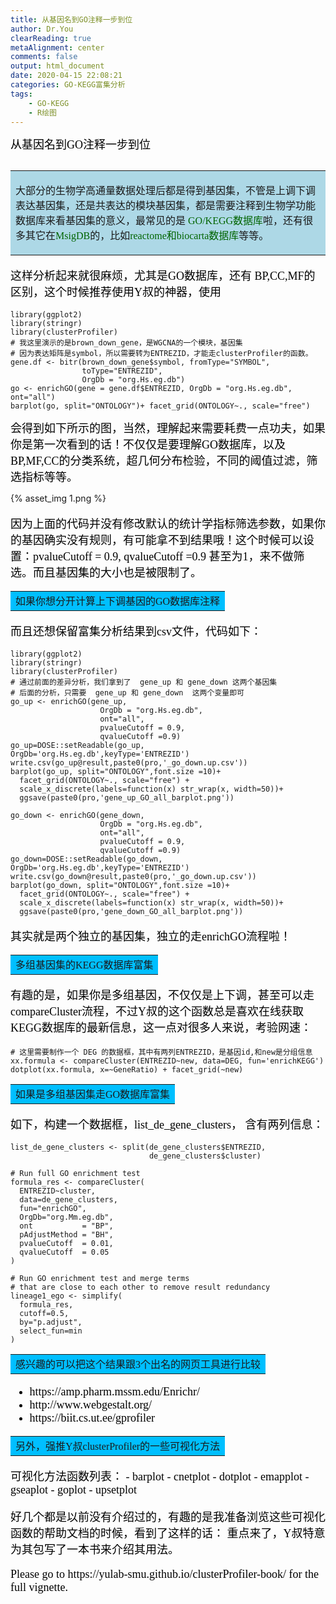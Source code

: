 ```yaml
---
title: 从基因名到GO注释一步到位
author: Dr.You
clearReading: true
metaAlignment: center
comments: false
output: html_document
date: 2020-04-15 22:08:21
categories: GO-KEGG富集分析
tags:
    - GO-KEGG
    - R绘图
---
```

<font face="黑体" color=black size=4>
从基因名到GO注释一步到位
</font>
<!-- more -->


<!-- toc -->
---

<font face="黑体" color=black size=4>
<table><tr><td bgcolor=lightblue>

大部分的生物学高通量数据处理后都是得到基因集，不管是上调下调表达基因集，还是共表达的模块基因集，都是需要注释到生物学功能数据库来看基因集的意义，最常见的是<font color=darkgreen face="黑体"> GO/KEGG数据库</font>啦，还有很多其它在<font color=darkgreen face="黑体">MsigDB</font>的，比如<font color=darkgreen face="黑体">reactome和biocarta数据库</font>等等。 

</td></tr></table>
</font>

<font face="黑体" color=black size=4>

这样分析起来就很麻烦，尤其是GO数据库，还有 BP,CC,MF的区别，这个时候推荐使用Y叔的神器，使用

</font>

```
library(ggplot2)
library(stringr)
library(clusterProfiler)
# 我这里演示的是brown_down_gene，是WGCNA的一个模块，基因集
# 因为表达矩阵是symbol，所以需要转为ENTREZID，才能走clusterProfiler的函数。
gene.df <- bitr(brown_down_gene$symbol, fromType="SYMBOL",
                toType="ENTREZID", 
                OrgDb = "org.Hs.eg.db")
go <- enrichGO(gene = gene.df$ENTREZID, OrgDb = "org.Hs.eg.db", ont="all")
barplot(go, split="ONTOLOGY")+ facet_grid(ONTOLOGY~., scale="free")
```
<font face="黑体" color=black size=4>
会得到如下所示的图，当然，理解起来需要耗费一点功夫，如果你是第一次看到的话！不仅仅是要理解GO数据库，以及BP,MF,CC的分类系统，超几何分布检验，不同的阈值过滤，筛选指标等等。
</font>

{% asset_img 1.png %}

<font face="黑体" color=black size=4>

因为上面的代码并没有修改默认的统计学指标筛选参数，如果你的基因确实没有规则，有可能拿不到结果哦！这个时候可以设置：pvalueCutoff = 0.9, qvalueCutoff =0.9 甚至为1，来不做筛选。而且基因集的大小也是被限制了。  

</font> 

<center>
<font face="黑体" color=white size=5>
<table><tr><td bgcolor=DeepSkyBlue>
如果你想分开计算上下调基因的GO数据库注释
</td></tr></table>
</font>
</center>

<font face="黑体" color=black size=4>

而且还想保留富集分析结果到csv文件，代码如下：

</font>

```
library(ggplot2)
library(stringr)
library(clusterProfiler)
# 通过前面的差异分析，我们拿到了  gene_up 和 gene_down 这两个基因集
# 后面的分析，只需要  gene_up 和 gene_down  这两个变量即可
go_up <- enrichGO(gene_up, 
                    OrgDb = "org.Hs.eg.db", 
                    ont="all",
                    pvalueCutoff = 0.9,
                    qvalueCutoff =0.9)
go_up=DOSE::setReadable(go_up, OrgDb='org.Hs.eg.db',keyType='ENTREZID')
write.csv(go_up@result,paste0(pro,'_go_down.up.csv'))
barplot(go_up, split="ONTOLOGY",font.size =10)+ 
  facet_grid(ONTOLOGY~., scale="free") + 
  scale_x_discrete(labels=function(x) str_wrap(x, width=50))+
  ggsave(paste0(pro,'gene_up_GO_all_barplot.png')) 

go_down <- enrichGO(gene_down, 
                    OrgDb = "org.Hs.eg.db", 
                    ont="all",
                    pvalueCutoff = 0.9,
                    qvalueCutoff =0.9)
go_down=DOSE::setReadable(go_down, OrgDb='org.Hs.eg.db',keyType='ENTREZID')
write.csv(go_down@result,paste0(pro,'_go_down.up.csv'))
barplot(go_down, split="ONTOLOGY",font.size =10)+ 
  facet_grid(ONTOLOGY~., scale="free") + 
  scale_x_discrete(labels=function(x) str_wrap(x, width=50))+
  ggsave(paste0(pro,'gene_down_GO_all_barplot.png')) 
```

<font face="黑体" color=black size=4>

其实就是两个独立的基因集，独立的走enrichGO流程啦！

</font>


<center>
<font face="黑体" color=white size=5>
<table><tr><td bgcolor=DeepSkyBlue>
多组基因集的KEGG数据库富集
</td></tr></table>
</font>
</center>

<font face="黑体" color=black size=4>

有趣的是，如果你是多组基因，不仅仅是上下调，甚至可以走compareCluster流程，不过Y叔的这个函数总是喜欢在线获取KEGG数据库的最新信息，这一点对很多人来说，考验网速：

</font>

 ```
# 这里需要制作一个 DEG 的数据框，其中有两列ENTREZID，是基因id,和new是分组信息
xx.formula <- compareCluster(ENTREZID~new, data=DEG, fun='enrichKEGG')
dotplot(xx.formula, x=~GeneRatio) + facet_grid(~new)
```
<center>
<font face="黑体" color=white size=5>
<table><tr><td bgcolor=DeepSkyBlue>
如果是多组基因集走GO数据库富集
</td></tr></table>
</font>
</center>

<font face="黑体" color=black size=4>

如下，构建一个数据框，list_de_gene_clusters， 含有两列信息：

</font>

```
list_de_gene_clusters <- split(de_gene_clusters$ENTREZID, 
                               de_gene_clusters$cluster)

# Run full GO enrichment test
formula_res <- compareCluster(
  ENTREZID~cluster, 
  data=de_gene_clusters, 
  fun="enrichGO", 
  OrgDb="org.Mm.eg.db",
  ont           = "BP",
  pAdjustMethod = "BH",
  pvalueCutoff  = 0.01,
  qvalueCutoff  = 0.05
)

# Run GO enrichment test and merge terms 
# that are close to each other to remove result redundancy
lineage1_ego <- simplify(
  formula_res, 
  cutoff=0.5, 
  by="p.adjust", 
  select_fun=min
)
```

<center>
<font face="黑体" color=white size=5>
<table><tr><td bgcolor=DeepSkyBlue>
感兴趣的可以把这个结果跟3个出名的网页工具进行比较
</td></tr></table>
</font>
</center>


<font face="黑体" color=black size=4>

- https://amp.pharm.mssm.edu/Enrichr/
- http://www.webgestalt.org/   
- https://biit.cs.ut.ee/gprofiler

</font>


<center>
<font face="黑体" color=white size=5>
<table><tr><td bgcolor=DeepSkyBlue>
另外，强推Y叔clusterProfiler的一些可视化方法
</td></tr></table>
</font>
</center>

<font face="黑体" color=black size=4>

可视化方法函数列表：
- barplot
- cnetplot
- dotplot
- emapplot
- gseaplot
- goplot
- upsetplot

好几个都是以前没有介绍过的，有趣的是我准备浏览这些可视化函数的帮助文档的时候，看到了这样的话：
重点来了，Y叔特意为其包写了一本书来介绍其用法。 

Please go to https://yulab-smu.github.io/clusterProfiler-book/ for the full vignette.

</font>









